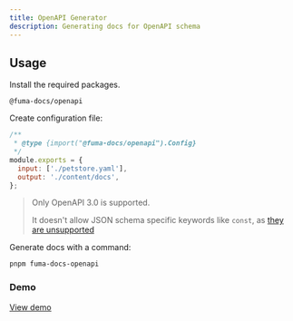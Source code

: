 ```yaml
---
title: OpenAPI Generator
description: Generating docs for OpenAPI schema
---
```


## Usage

Install the required packages.

```package-install
@fuma-docs/openapi
```

Create configuration file:

```js title="openapi.config.js"
/**
 * @type {import("@fuma-docs/openapi").Config}
 */
module.exports = {
  input: ['./petstore.yaml'],
  output: './content/docs',
};
```

> Only OpenAPI 3.0 is supported.
>
> It doesn't allow JSON schema specific keywords like `const`, as [they are unsupported](https://swagger.io/docs/specification/data-models/keywords)

Generate docs with a command:

```bash
pnpm fuma-docs-openapi
```

### Demo

[View demo](/docs/ui/museum)
